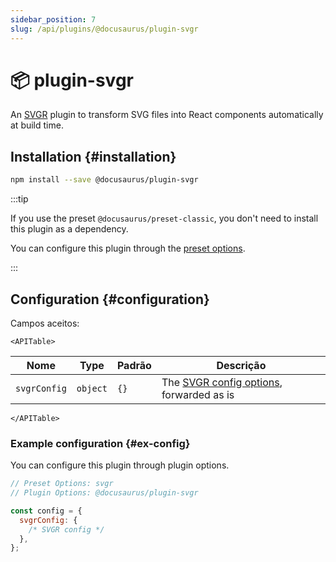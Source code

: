 ```yaml
---
sidebar_position: 7
slug: /api/plugins/@docusaurus/plugin-svgr
---
```


# 📦 plugin-svgr


An [SVGR](https://react-svgr.com/) plugin to transform SVG files into React components automatically at build time.

## Installation {#installation}

```bash npm2yarn
npm install --save @docusaurus/plugin-svgr
```

:::tip

If you use the preset `@docusaurus/preset-classic`, you don't need to install this plugin as a dependency.

You can configure this plugin through the [preset options](../../using-plugins.mdx#docusauruspreset-classic).

:::

## Configuration {#configuration}

Campos aceitos:

```mdx-code-block
<APITable>
```

| Nome         | Type     | Padrão | Descrição                                                                        |
| ------------ | -------- | ------ | -------------------------------------------------------------------------------- |
| `svgrConfig` | `object` | `{}`   | The [SVGR config options](https://react-svgr.com/docs/options/), forwarded as is |

```mdx-code-block
</APITable>
```

### Example configuration {#ex-config}

You can configure this plugin through plugin options.

```js config-tabs
// Preset Options: svgr
// Plugin Options: @docusaurus/plugin-svgr

const config = {
  svgrConfig: {
    /* SVGR config */
  },
};
```
